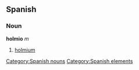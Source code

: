 == Spanish == {{wikipediaAlt|holmium}}
=== Noun ===
'''holmio''' ''m''
# [[holmium]]

[[Category:Spanish nouns]]
[[Category:Spanish elements]]